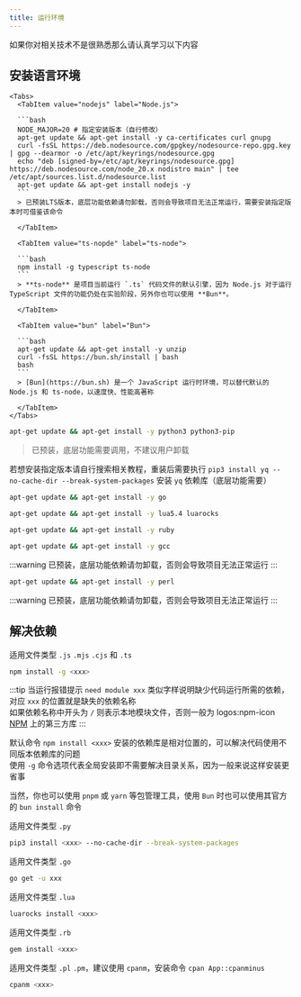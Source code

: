 ```yaml
---
title: 运行环境
---
```


如果你对相关技术不是很熟悉那么请认真学习以下内容

## 安装语言环境

<Tabs>
  <TabItem value="js&ts" label="JavaScript / TypeScript">

    <Tabs>
      <TabItem value="nodejs" label="Node.js">

      ```bash
      NODE_MAJOR=20 # 指定安装版本（自行修改）
      apt-get update && apt-get install -y ca-certificates curl gnupg
      curl -fsSL https://deb.nodesource.com/gpgkey/nodesource-repo.gpg.key | gpg --dearmor -o /etc/apt/keyrings/nodesource.gpg
      echo "deb [signed-by=/etc/apt/keyrings/nodesource.gpg] https://deb.nodesource.com/node_20.x nodistro main" | tee /etc/apt/sources.list.d/nodesource.list
      apt-get update && apt-get install nodejs -y
      ```
      > 已预装LTS版本，底层功能依赖请勿卸载，否则会导致项目无法正常运行，需要安装指定版本时可借鉴该命令

      </TabItem>

      <TabItem value="ts-nopde" label="ts-node">

      ```bash
      npm install -g typescript ts-node
      ```
      > **ts-node** 是项目当前运行 `.ts` 代码文件的默认引擎，因为 Node.js 对于运行 TypeScript 文件的功能仍处在实验阶段，另外你也可以使用 **Bun**。

      </TabItem>

      <TabItem value="bun" label="Bun">

      ```bash
      apt-get update && apt-get install -y unzip
      curl -fsSL https://bun.sh/install | bash
      bash
      ```
      > [Bun](https://bun.sh) 是一个 JavaScript 运行时环境，可以替代默认的 Node.js 和 ts-node，以速度快、性能高著称

      </TabItem>
    </Tabs>

  </TabItem>

  <TabItem value="python" label="Python">

  ```bash
  apt-get update && apt-get install -y python3 python3-pip
  ```
  > 已预装，底层功能需要调用，不建议用户卸载  

  若想安装指定版本请自行搜索相关教程，重装后需要执行 `pip3 install yq --no-cache-dir --break-system-packages` 安装 `yq` 依赖库（底层功能需要）

  </TabItem>

  <TabItem value="go" label="Go">

  ```bash
  apt-get update && apt-get install -y go
  ```

  </TabItem>

  <TabItem value="lua" label="Lua">

  ```bash
  apt-get update && apt-get install -y lua5.4 luarocks
  ```

  </TabItem>

  <TabItem value="ruby" label="Ruby">

  ```bash
  apt-get update && apt-get install -y ruby
  ```

  </TabItem>

  <TabItem value="c" label="C">

  ```bash
  apt-get update && apt-get install -y gcc
  ```
  :::warning
  已预装，底层功能依赖请勿卸载，否则会导致项目无法正常运行
  :::

  </TabItem>

  <TabItem value="perl" label="Perl">

  ```bash
  apt-get update && apt-get install -y perl
  ```
  :::warning
  已预装，底层功能依赖请勿卸载，否则会导致项目无法正常运行
  :::

  </TabItem>
</Tabs>


## 解决依赖

<Tabs>
  <TabItem value="js&ts" label="JavaScript 和 TypeScript (Node.js / ts-node / Bun)" default>

  适用文件类型 `.js` `.mjs` `.cjs` 和 `.ts`

  ```bash
  npm install -g <xxx>
  ```
  :::tip
  当运行报错提示 `need module xxx` 类似字样说明缺少代码运行所需的依赖，对应 `xxx` 的位置就是缺失的依赖名称  
  如果依赖名称中开头为 `/` 则表示本地模块文件，否则一般为 <Icon size="18">logos\:npm-icon</Icon> [NPM](https://www.npmjs.com) 上的第三方库
  :::

  默认命令 `npm install <xxx>` 安装的依赖库是相对位置的，可以解决代码使用不同版本依赖库的问题  
  使用 `-g` 命令选项代表全局安装即不需要解决目录关系，因为一般来说这样安装更省事

  当然，你也可以使用 `pnpm` 或 `yarn` 等包管理工具，使用 `Bun` 时也可以使用其官方的 `bun install` 命令

  </TabItem>

  <TabItem value="py" label="Python">

  适用文件类型 `.py`

  ```bash
  pip3 install <xxx> --no-cache-dir --break-system-packages
  ```

  </TabItem>

  <TabItem value="go" label="Go">

  适用文件类型 `.go`

  ```bash
  go get -u xxx
  ```

  </TabItem>

  <TabItem value="lua" label="Lua">

  适用文件类型 `.lua`

  ```bash
  luarocks install <xxx>
  ```

  </TabItem>

  <TabItem value="rb" label="Ruby">

  适用文件类型 `.rb`

  ```bash
  gem install <xxx>
  ```

  </TabItem>

  <TabItem value="pl" label="Perl">

  适用文件类型 `.pl` `.pm`，建议使用 `cpanm`，安装命令 `cpan App::cpanminus`

  ```bash
  cpanm <xxx>
  ```

  </TabItem>
</Tabs>
